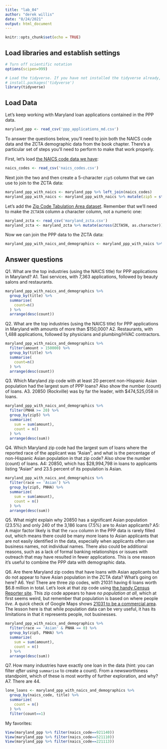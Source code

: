 ```yaml
---
title: "lab_04"
author: "derek willis"
date: "8/24/2021"
output: html_document
---
```


```r
knitr::opts_chunk$set(echo = TRUE)
```

## Load libraries and establish settings
```r
# Turn off scientific notation
options(scipen=999)

# Load the tidyverse. If you have not installed the tidyverse already, remove the # from the next line and run it first.  
# install.packages('tidyverse')
library(tidyverse)
```

## Load Data

Let's keep working with Maryland loan applications contained in the PPP data.

```r
maryland_ppp <- read_csv('ppp_applications_md.csv')
```

To answer the questions below, you'll need to join both the NAICS code data and the ZCTA demographic data from the book chapter. There's a particular set of steps you'll need to perform to make that work properly.

First, let's load [the NAICS code data we have](https://umd.box.com/s/thou3merdzwzbdimbvd06zkax1zndcsk):

```r
naics_codes <- read_csv('naics_codes.csv')
```

Next join the two and then create a 5-character `zip5` column that we can use to join to the ZCTA data:

```r
maryland_ppp_with_naics <- maryland_ppp %>% left_join(naics_codes)
maryland_ppp_with_naics <- maryland_ppp_with_naics %>% mutate(zip5 = str_sub(zip, 1, 5))
```

Let's add the [Zip Code Tabulation Area dataset](https://umd.box.com/s/2xsq2rpkmg4ct3a77vt8j5bu4vu1z0tf). Remember that we'll need to make the `ZCTA5N` column a character column, not a numeric one:

```r
maryland_zcta <- read_csv('maryland_zcta.csv')
maryland_zcta <- maryland_zcta %>% mutate(across(ZCTA5N, as.character))
```

Now we can join the PPP data to the ZCTA data:

```r
maryland_ppp_with_naics_and_demographics <- maryland_ppp_with_naics %>% left_join(maryland_zcta, by=c("zip5"="ZCTA5N"))
```

## Answer questions

Q1. What are the top industries (using the NAICS title) for PPP applications in Maryland?
A1. Taxi services, with 7,363 applications, followed by beauty salons and restaurants.

```r
maryland_ppp_with_naics_and_demographics %>%
  group_by(title) %>%
  summarise(
    count=n()
  ) %>%
  arrange(desc(count))
```

Q2. What are the top industries (using the NAICS title) for PPP applications in Maryland with amounts of more than $150,000?
A2. Restaurants, with 1,488 applications, followed by physicians and plumbing/HVAC contractors.

```r
maryland_ppp_with_naics_and_demographics %>%
  filter(amount > 150000) %>%
  group_by(title) %>%
  summarise(
    count=n()
  ) %>%
  arrange(desc(count))
```

Q3. Which Maryland zip code with at least 20 percent non-Hispanic Asian population had the largest sum of PPP loans? Also show the number (count) of loans.
A3. 20850 (Rockville) was by far the leader, with $474,525,058 in loans.

```r
maryland_ppp_with_naics_and_demographics %>%
  filter(PNHA >= 20) %>%
  group_by(zip5) %>%
  summarize(
    sum = sum(amount),
    count = n()
  ) %>%
  arrange(desc(sum))
```

Q4. Which Maryland zip code had the largest sum of loans where the reported race of the applicant was "Asian", and what is the percentage of non-Hispanic Asian population in that zip code? Also show the number (count) of loans.
A4: 20850, which has $28,994,798 in loans to applicants listing "Asian" and 23.5 percent of its population is Asian.

```r
maryland_ppp_with_naics_and_demographics %>%
  filter(race == 'Asian') %>%
  group_by(zip5, PNHA) %>%
  summarize(
    sum = sum(amount),
    count = n()
  ) %>%
  arrange(desc(sum))
```

Q5. What might explain why 20850 has a significant Asian population (23.5%) and only 240 of the 3,186 loans (7.5%) are to Asian applicants?
A5: A major factor likely is that the `race` column in the PPP data is rarely filled out, which means there could be many more loans to Asian applicants that are not easily identified in the data, especially when applicants often use business names, not individual names. There also could be additional reasons, such as a lack of formal banking relationships or issues with outreach that may have resulted in fewer applications. This is one reason it's useful to combine the PPP data with demographic data.

Q6. Are there Maryland zip codes that have loans with Asian applicants but do not appear to have Asian population in the ZCTA data? What's going on here?
A6. Yes! There are three zip codes, with 21031 having 6 loans worth $6.8 million in total. Let's look at that zip code using [the handy Census Reporter site](https://censusreporter.org/profiles/86000US21031-21031/). This zip code appears to have _no population at all_, which at first seems weird, but remember that population is based on where people _live_. A quick check of Google Maps shows [21031 to be a commercial area](https://www.google.com/maps/place/Hunt+Valley,+MD+21031/@39.4849896,-76.6652558,3300m/data=!3m2!1e3!4b1!4m5!3m4!1s0x89c81265c9fb1935:0x8d4cd6bbb903a99a!8m2!3d39.4894521!4d-76.6614853). The lesson here is that while population data can be very useful, it has its limitations in that it represents people, not businesses.

```r
maryland_ppp_with_naics_and_demographics %>%
  filter(race == 'Asian' & PNHA == 0) %>%
  group_by(zip5, PNHA) %>%
  summarize(
    sum = sum(amount),
    count = n()
  ) %>%
  arrange(desc(sum))
```

Q7. How many industries have exactly one loan in the data (hint: you can filter _after_ using `summarise` to create a count). From a newsworthiness standpoint, which of these is most worthy of further exploration, and why?
A7. There are 44.

```r
lone_loans <- maryland_ppp_with_naics_and_demographics %>%
  group_by(naics_code, title) %>%
  summarize(
    count = n()
  ) %>%
  filter(count==1)
```

My favorites:

```r
View(maryland_ppp %>% filter(naics_code==921140))
View(maryland_ppp %>% filter(naics_code==521110))
View(maryland_ppp %>% filter(naics_code==221113))
```
